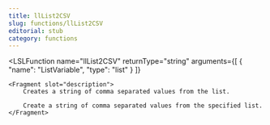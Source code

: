 ```yaml
---
title: llList2CSV
slug: functions/llList2CSV
editorial: stub
category: functions
---
```


<LSLFunction
	name="llList2CSV"
	returnType="string"
	arguments={[
	{
		"name": "ListVariable",
		"type": "list"
	}
]}
>
	<Fragment slot="description">
		Creates a string of comma separated values from the list.
		
		Create a string of comma separated values from the specified list.
	</Fragment>
</LSLFunction>
